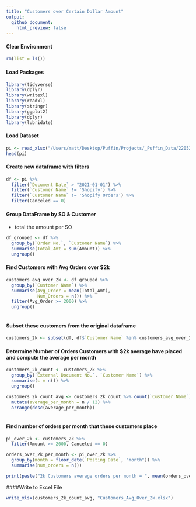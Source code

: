 ```yaml
---
title: "Customers over Certain Dollar Amount"
output:
  github_document:
    html_preview: false
---
```

#### Clear Environment
```r
rm(list = ls())
```

#### Load Packages
```r
library(tidyverse)
library(dplyr)
library(writexl)
library(readxl)
library(stringr)
library(ggplot2)
library(dplyr)
library(lubridate)
```
#### Load Dataset 
```r
pi <- read_xlsx("/Users/matt/Desktop/Puffin/Projects/_Puffin_Data/220526_Posted_Sales_Invoice.xlsx")
head(pi)
```
#### Create new dataframe with filters
```r
df <- pi %>%
  filter(`Document Date` > "2021-01-01") %>% 
  filter(`Customer Name` != 'Shopify') %>% 
  filter(`Customer Name` != 'Shopify Orders') %>% 
  filter(Canceled == 0)
```

#### Group DataFrame by SO & Customer
- total the amount per SO
```r
df_grouped <- df %>%
  group_by(`Order No.`, `Customer Name`) %>%
  summarise(Total_Amt = sum(Amount)) %>%
  ungroup()
```

#### Find Customers with Avg Orders over $2k
```r
customers_avg_over_2k <- df_grouped %>% 
  group_by(`Customer Name`) %>% 
  summarise(Avg_Order = mean(Total_Amt),
            Num_Orders = n()) %>% 
  filter(Avg_Order >= 2000) %>% 
  ungroup()
  
```

#### Subset these customers from the original dataframe
```r
customers_2k <- subset(df, df$`Customer Name` %in% customers_avg_over_2k$`Customer Name`)
```

#### Determine Number of Orders Customers with $2k average have placed and compute the average per month
```r
customers_2k_count <- customers_2k %>% 
  group_by(`External Document No.`, `Customer Name`) %>% 
  summarise(c = n()) %>% 
  ungroup()

customers_2k_count_avg <- customers_2k_count %>% count(`Customer Name`) %>% 
  mutate(average_per_month = n / 12) %>% 
  arrange(desc(average_per_month))
  
```

#### Find number of orders per month that these customers place
```r
pi_over_2k <- customers_2k %>% 
  filter(Amount >= 2000, Canceled == 0)

orders_over_2k_per_month <- pi_over_2k %>%
  group_by(month = floor_date(`Posting Date`, "month")) %>%
  summarise(num_orders = n())

print(paste("2k Customers average orders per month = ", mean(orders_over_2k_per_month$num_orders)))
```

####Write to Excel File
```r
write_xlsx(customers_2k_count_avg, "Customers_Avg_Over_2k.xlsx")
```

